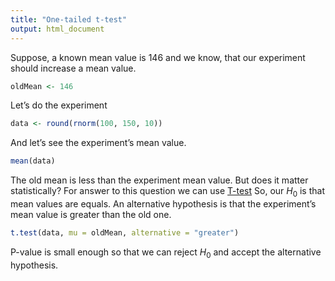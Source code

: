```yaml
---
title: "One-tailed t-test"
output: html_document
---
```


Suppose, a known mean value is 146 and we know, that our experiment should increase a mean value.
```r
oldMean <- 146
```

Let's do the experiment
```r
data <- round(rnorm(100, 150, 10))
```

And let's see the experiment's mean value.
```r
mean(data)
```
The old mean is less than the experiment mean value. But does it matter statistically?
For answer to this question we can use [T-test](https://en.wikipedia.org/wiki/Student's_t-test)
So, our $H_0$ is that mean values are equals. An alternative hypothesis is that the experiment's mean value is greater than the old one.

```r
t.test(data, mu = oldMean, alternative = "greater")
```
P-value is small enough so that we can reject $H_0$ and accept the alternative hypothesis.
